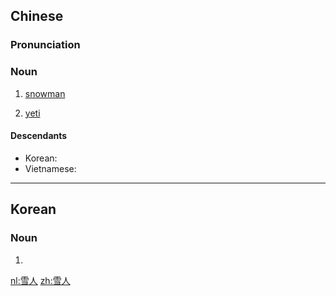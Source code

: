 ==Chinese==
{{zh-forms}}

===Pronunciation===
{{zh-pron
|m=xuěrén,er=y
|c=syut3 jan4
|mn=seh-lâng
|cat=n
}}

===Noun===
{{zh-noun}}

# [[snowman]]
# {{lb|zh|cryptozoology}} [[yeti]]

====Descendants====
* Korean: {{l|ko|설인||yeti}}
* Vietnamese: {{l|vi|người tuyết||snowman; yeti}} {{qualifier|calque}}

{{zh-cat|Sculpture|Snow|Winter}}

----

==Korean==
{{ko-hanjatab}}

===Noun===
{{ko-noun|hangeul=설인|mr=sŏrin|y=sel.in}}

# {{hanja form of|설인|[[yeti]]}}
[[nl:雪人]]
[[zh:雪人]]